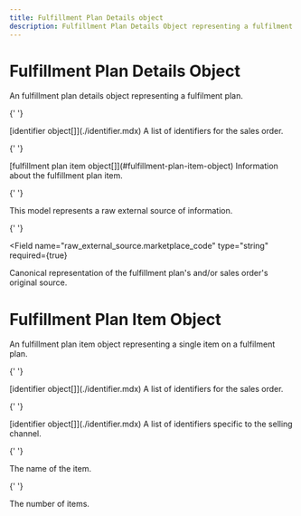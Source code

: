 ```yaml
---
title: Fulfillment Plan Details object
description: Fulfillment Plan Details Object representing a fulfilment plan used in shipments.
---
```


# Fulfillment Plan Details Object

An fulfillment plan details object representing a fulfilment plan.

<Reference>

{' '}

<Field name="external_sales_order_identifiers" nullable={true}>
  <Type>[identifier object[]](./identifier.mdx)</Type>
  <Description>A list of identifiers for the sales order.</Description>
</Field>

{' '}

<Field name="items" nullable={true}>
  <Type>[fulfillment plan item object[]](#fulfillment-plan-item-object)</Type>
  <Description>Information about the fulfillment plan item.</Description>
</Field>

{' '}

<Field name="raw_external_source" type="object" nullable={true}>
  <Description>
    This model represents a raw external source of information.
  </Description>
</Field>

{' '}

<Field
  name="raw_external_source.marketplace_code"
  type="string"
  required={true}
>
  <Description>
    Canonical representation of the fulfillment plan's and/or sales order's
    original source.
  </Description>
</Field>

</Reference>

# Fulfillment Plan Item Object

An fulfillment plan item object representing a single item on a fulfilment plan.

<Reference>

{' '}

<Field name="external_sales_order_identifiers" nullable={true}>
  <Type>[identifier object[]](./identifier.mdx)</Type>
  <Description>A list of identifiers for the sales order.</Description>
</Field>

{' '}

<Field name="external_product_identifiers" nullable={true}>
  <Type>[identifier object[]](./identifier.mdx)</Type>
  <Description>
    A list of identifiers specific to the selling channel.
  </Description>
</Field>

{' '}

<Field name="name" type="string" nullable={true}>
  <Description>The name of the item.</Description>
</Field>

{' '}

<Field name="quantity" type="number" nullable={true}>
  <Description>The number of items.</Description>
</Field>

</Reference>
